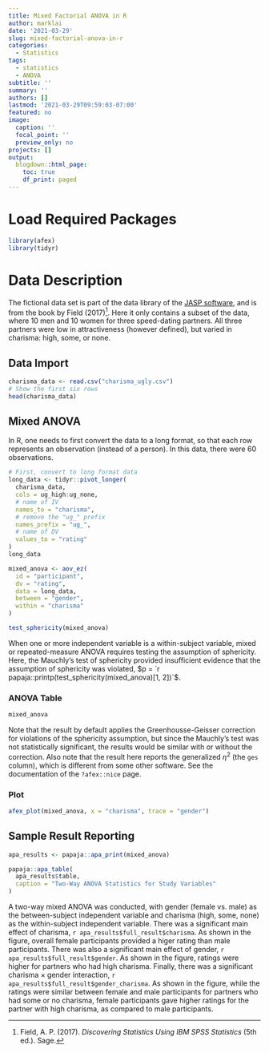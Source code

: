 ```yaml
---
title: Mixed Factorial ANOVA in R
author: marklai
date: '2021-03-29'
slug: mixed-factorial-anova-in-r
categories:
  - Statistics
tags:
  - statistics
  - ANOVA
subtitle: ''
summary: ''
authors: []
lastmod: '2021-03-29T09:59:03-07:00'
featured: no
image:
  caption: ''
  focal_point: ''
  preview_only: no
projects: []
output:
  blogdown::html_page:
    toc: true
    df_print: paged
---
```


# Load Required Packages

```r
library(afex)
library(tidyr)
```


# Data Description

The fictional data set is part of the data library of the [JASP software](https://jasp-stats.org/), and is from the book by Field (2017)[^field2017]. Here it only contains a subset of the data, where 10 men and 10 women for three speed-dating partners. All three partners were low in attractiveness (however defined), but varied in charisma: high, some, or none. 

[^field2017]: Field, A. P. (2017). *Discovering Statistics Using IBM SPSS Statistics* (5th ed.). Sage.

## Data Import

```r
charisma_data <- read.csv("charisma_ugly.csv")
# Show the first six rows
head(charisma_data)
```

## Mixed ANOVA

In R, one needs to first convert the data to a long format, so that each row represents an observation (instead of a person). In this data, there were 60 observations. 

```r
# First, convert to long format data
long_data <- tidyr::pivot_longer(
  charisma_data,
  cols = ug_high:ug_none,
  # name of IV
  names_to = "charisma",
  # remove the "ug_" prefix
  names_prefix = "ug_", 
  # name of DV
  values_to = "rating"
)
long_data
```

```r
mixed_anova <- aov_ez(
  id = "participant",
  dv = "rating",
  data = long_data,
  between = "gender",
  within = "charisma"
)
```

```r
test_sphericity(mixed_anova)
```

When one or more independent variable is a within-subject variable, mixed or repeated-measure ANOVA requires testing the assumption of sphericity. Here, the Mauchly's test of sphericity provided insufficient evidence that the assumption of sphericity was violated, $p = `r papaja::printp(test_sphericity(mixed_anova)[1, 2])`$. 

### ANOVA Table

```r
mixed_anova
```

Note that the result by default applies the Greenhousse-Geisser correction for violations of the sphericity assumption, but since the Mauchly's test was not statistically significant, the results would be similar with or without the correction. Also note that the result here reports the generalized $\eta^2$ (the `ges` column), which is different from some other software. See the documentation of the `?afex::nice` page. 

### Plot

```r
afex_plot(mixed_anova, x = "charisma", trace = "gender")
```

## Sample Result Reporting

```r
apa_results <- papaja::apa_print(mixed_anova)
```

```r
papaja::apa_table(
  apa_results$table, 
  caption = "Two-Way ANOVA Statistics for Study Variables"
)
```



A two-way mixed ANOVA was conducted, with gender (female vs. male) as the between-subject independent variable and charisma (high, some, none) as the within-subject independent variable. There was a significant main effect of charisma, `r apa_results$full_result$charisma`. As shown in the figure, overall female participants provided a higer rating than male participants. There was also a significant main effect of gender, `r apa_results$full_result$gender`. As shown in the figure, ratings were higher for partners who had high charisma. Finally, there was a significant charisma $\times$ gender interaction, `r apa_results$full_result$gender_charisma`. As shown in the figure, while the ratings were similar between female and male participants for partners who had some or no charisma, female participants gave higher ratings for the partner with high charisma, as compared to male participants. 

